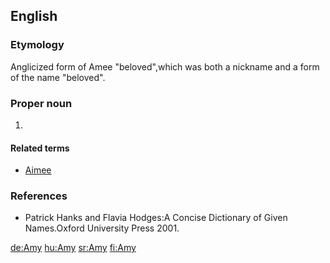 ==English==

===Etymology===
Anglicized form of {{OF.}} Amee "beloved",which was both a nickname and a form of the {{L.}} name {{term|Amata|lang=la}} "beloved".

===Proper noun===
{{en-proper noun}}

# {{given name|female|from French|}}

====Related terms====
*[[Aimee]]

===References===
*Patrick Hanks and Flavia Hodges:A Concise Dictionary of Given Names.Oxford University Press 2001.

[[de:Amy]]
[[hu:Amy]]
[[sr:Amy]]
[[fi:Amy]]
